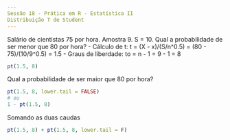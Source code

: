 ```yaml
---
Sessão 18 - Prática em R - Estatística II
Distribuição T de Student
---
```


Salário de cientistas 75 por hora. Amostra 9. S = 10. Qual a probabilidade de ser menor que 80 por hora?
- Cálculo de t:
  t = (X - x)/(S/n^0.5) = (80 - 75)/(10/9^0.5) = 1.5
- Graus de liberdade:
  to = n - 1 = 9 - 1 = 8
```r
pt(1.5, 8)
```

Qual a probabilidade de ser maior que 80 por hora?
```r
pt(1.5, 8, lower.tail = FALSE)
# ou
1 - pt(1.5, 8)
```

Somando as duas caudas
```r
pt(1.5, 8) + pt(1.5, 8, lower.tail = F)
```

